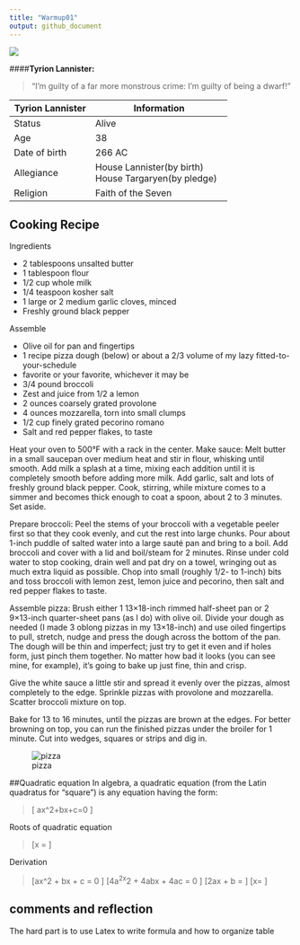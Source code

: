 ```yaml
---
title: "Warmup01"
output: github_document
---
```

![](https://vignette.wikia.nocookie.net/gameofthrones/images/5/58/Tyrion_main_s7_e6.jpg/revision/latest?cb=20170818050344)

####**Tyrion Lannister:**

> "I'm guilty of a far more monstrous crime: I'm guilty of being a dwarf!"

| Tyrion Lannister| Information               |
| --------------- | ------------------------- |
| Status          | Alive                     |
| Age             | 38                        |
| Date of birth   | 266 AC                    |
| Allegiance      | House Lannister(by birth)<br>House Targaryen(by pledge) |
| Religion        | Faith of the Seven        |

## Cooking Recipe
Ingredients

* 2 tablespoons unsalted butter         
* 1 tablespoon flour
* 1/2 cup whole milk
* 1/4 teaspoon kosher salt
* 1 large or 2 medium garlic cloves, minced
* Freshly ground black pepper

Assemble 

* Olive oil for pan and fingertips
* 1 recipe pizza dough (below) or about a 2/3 volume of my lazy fitted-to-your-schedule
* favorite or your favorite, whichever it may be
* 3/4 pound broccoli
* Zest and juice from 1/2 a lemon
* 2 ounces coarsely grated provolone
* 4 ounces mozzarella, torn into small clumps
* 1/2 cup finely grated pecorino romano
* Salt and red pepper flakes, to taste

Heat your oven to 500°F with a rack in the center.
Make sauce: Melt butter in a small saucepan over medium heat and stir in flour, whisking until smooth. Add milk a splash at a time, mixing each addition until it is completely smooth before adding more milk. Add garlic, salt and lots of freshly ground black pepper. Cook, stirring, while mixture comes to a simmer and becomes thick enough to coat a spoon, about 2 to 3 minutes. Set aside.

Prepare broccoli: Peel the stems of your broccoli with a vegetable peeler first so that they cook evenly, and cut the rest into large chunks. Pour about 1-inch puddle of salted water into a large sauté pan and bring to a boil. Add broccoli and cover with a lid and boil/steam for 2 minutes. Rinse under cold water to stop cooking, drain well and pat dry on a towel, wringing out as much extra liquid as possible. Chop into small (roughly 1/2- to 1-inch) bits and toss broccoli with lemon zest, lemon juice and pecorino, then salt and red pepper flakes to taste.

Assemble pizza: Brush either 1 13×18-inch rimmed half-sheet pan or 2 9×13-inch quarter-sheet pans (as I do) with olive oil. Divide your dough as needed (I made 3 oblong pizzas in my 13×18-inch) and use oiled fingertips to pull, stretch, nudge and press the dough across the bottom of the pan. The dough will be thin and imperfect; just try to get it even and if holes form, just pinch them together. No matter how bad it looks (you can see mine, for example), it’s going to bake up just fine, thin and crisp.

Give the white sauce a little stir and spread it evenly over the pizzas, almost completely to the edge. Sprinkle pizzas with provolone and mozzarella. Scatter broccoli mixture on top.

Bake for 13 to 16 minutes, until the pizzas are brown at the edges. For better browning on top, you can run the finished pizzas under the broiler for 1 minute. Cut into wedges, squares or strips and dig in.

![pizza](https://c1.staticflickr.com/1/649/32744254906_96aa6b3423_z.jpg)



##Quadratic equation
In algebra, a quadratic equation (from the Latin quadratus for "square") is any equation having the form:

> \[ ax^2+bx+c=0 \]

Roots of quadratic equation

> \[x = \frac{-b \pm \sqrt{b^2-4ac}}{2a} \]

Derivation

> \[ax^2 + bx + c = 0 \]
> \[4a^2x^2 + 4abx + 4ac = 0 \]
> \[2ax + b = \pm \sqrt{b^2 - 4ac}\]
> \[x= \frac{-b \pm \sqrt{b^2-4ac}}{2a} \]

## comments and reflection
The hard part is to use Latex to write formula
and how to organize table
